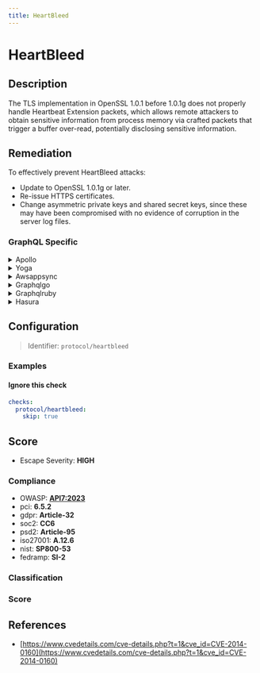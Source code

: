```yaml
---
title: HeartBleed
---
```


# HeartBleed

## Description

The TLS implementation in OpenSSL 1.0.1 before 1.0.1g does not properly handle Heartbeat Extension packets, which allows remote attackers to obtain sensitive information from process memory via crafted packets that trigger a buffer over-read, potentially disclosing sensitive information.


## Remediation

To effectively prevent HeartBleed attacks:
- Update to OpenSSL 1.0.1g or later.
- Re-issue HTTPS certificates.
- Change asymmetric private keys and shared secret keys, since these may have been compromised with no evidence of corruption in the server log files.



### GraphQL Specific

<details>
    <summary>Apollo</summary>

To mitigate the Heartbleed vulnerability within the Apollo framework engine, it is essential to update the OpenSSL library to the latest patched version that addresses the CVE-2014-0160 vulnerability. Ensure that all systems using the Apollo framework are using this updated version of OpenSSL. Additionally, regenerate all security certificates and keys that may have been compromised as a result of the vulnerability, and revoke any old certificates. It is also recommended to force a password change for all users to prevent unauthorized access from potentially compromised credentials.

</details>

<details>
    <summary>Yoga</summary>

To remediate the Heartbleed vulnerability within the Yoga framework engine, it is essential to update the OpenSSL library to the latest patched version that has addressed the Heartbleed bug (CVE-2014-0160). Ensure that all systems using the Yoga framework are using this updated version of OpenSSL. Additionally, it is recommended to regenerate all security certificates as well as revoke and replace any keys that may have been compromised due to the vulnerability. After updating, thoroughly test the system to confirm that the patch has been applied successfully and that the Yoga framework engine is no longer susceptible to Heartbleed exploits.

</details>

<details>
    <summary>Awsappsync</summary>

To remediate the Heartbleed vulnerability within the AWS AppSync framework, ensure that all underlying systems and dependencies, such as EC2 instances running your resolvers or Lambda functions, are using a version of OpenSSL that is patched against CVE-2014-0160. Update the OpenSSL library to the latest secure version, and rotate any potentially compromised keys and certificates. Additionally, review your AppSync resolvers and data sources to confirm they are not exposed to the vulnerability. AWS services are regularly updated, but you should verify that you are using the latest AWS SDKs and IAM policies to enforce secure communication.

</details>

<details>
    <summary>Graphqlgo</summary>

To mitigate the Heartbleed vulnerability in a GraphQL Go framework engine, ensure that you are using the latest version of the OpenSSL library that has patched the Heartbleed bug. Update your system's OpenSSL package to the latest version provided by your operating system's package manager. Additionally, regenerate all SSL certificates after updating OpenSSL, as the private keys may have been compromised due to the vulnerability. It is also recommended to force a password change for all users as a precautionary measure.

</details>

<details>
    <summary>Graphqlruby</summary>

To mitigate the Heartbleed vulnerability within a GraphQL Ruby framework engine, ensure you are using a version of OpenSSL that is 1.0.1g or later, as these versions contain the necessary patches to address the issue. Additionally, update the graphql-ruby gem to the latest version to incorporate any security fixes. It is also recommended to regenerate all SSL certificates after updating OpenSSL, as they may have been compromised if they were created with a vulnerable version of OpenSSL.

</details>

<details>
    <summary>Hasura</summary>

To mitigate the Heartbleed vulnerability within a Hasura framework engine, ensure that you are using the latest version of OpenSSL that has patched the Heartbleed bug. Update the Hasura engine to the latest version that includes the updated OpenSSL. Additionally, regenerate all the SSL certificates after updating OpenSSL to ensure that any compromised keys are no longer in use.

</details>

## Configuration

> Identifier: `protocol/heartbleed`



### Examples



#### Ignore this check

```yaml
checks:
  protocol/heartbleed:
    skip: true
```




## Score

- Escape Severity: **<span className="high-severity">HIGH</span>**

### Compliance

- OWASP: **[API7:2023](https://github.com/OWASP/API-Security/blob/master/editions/2023/en/0xa7-server-side-request-forgery.md)**
- pci: **6.5.2**
- gdpr: **Article-32**
- soc2: **CC6**
- psd2: **Article-95**
- iso27001: **A.12.6**
- nist: **SP800-53**
- fedramp: **SI-2**

### Classification






### Score




## References

- [https://www.cvedetails.com/cve-details.php?t=1&cve_id=CVE-2014-0160](https://www.cvedetails.com/cve-details.php?t=1&cve_id=CVE-2014-0160)
  